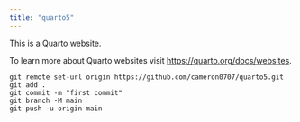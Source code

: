 ```yaml
---
title: "quarto5"
---
```


This is a Quarto website.

To learn more about Quarto websites visit <https://quarto.org/docs/websites>.

```         
git remote set-url origin https://github.com/cameron0707/quarto5.git
git add .
git commit -m "first commit"
git branch -M main
git push -u origin main
```
